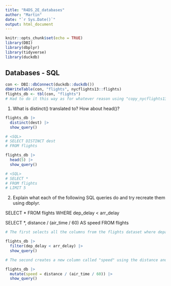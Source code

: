 ```yaml
---
title: "R4DS_2E_databases"
author: "Martin"
date: "`r Sys.Date()`"
output: html_document
---
```


```r
knitr::opts_chunk$set(echo = TRUE)
library(DBI)
library(dbplyr)
library(tidyverse)
library(duckdb)
```

## Databases - SQL

```r
con <- DBI::dbConnect(duckdb::duckdb())
dbWriteTable(con, "flights", nycflights13::flights)
flights_db <- tbl(con, "flights")
# Had to do it this way as for whatever reason using "copy_nycflights13" caused it to get stuck in a loop
```


1. What is distinct() translated to? How about head()?

```r
flights_db |> 
  distinct(dest) |> 
  show_query()

# <SQL>
# SELECT DISTINCT dest
# FROM flights

flights_db |> 
  head(5) |> 
  show_query()

# <SQL>
# SELECT *
# FROM flights
# LIMIT 5
```

2. Explain what each of the following SQL queries do and try recreate them using dbplyr.

SELECT * 
FROM flights
WHERE dep_delay < arr_delay

SELECT *, distance / (air_time / 60) AS speed
FROM flights

```r
# The first selects all the columns from the flights dataset where departure delay is less than arrival delay. The dplyr equivalent would be:

flights_db |> 
  filter(dep_delay < arr_delay) |> 
  show_query()

# The second creates a new column called "speed" using the distance and air_time columns from the flights dataset. The dplyr equivalent would be:

flights_db |> 
  mutate(speed = distance / (air_time / 60)) |> 
  show_query()
```


